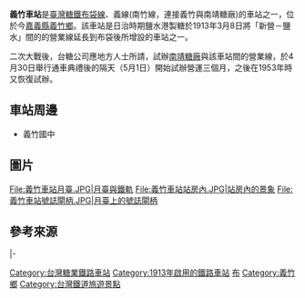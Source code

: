 {{Infobox Station
|RouteType=不指定
|Title=義竹車站
|EngTitle=Yijhu Station
|ImageName=Yijhu Station.JPG
|ImageSize=260px
|Operator=[[鹽水港製糖|鹽水港製糖株式會社]]<br/>[[台灣糖業公司|臺灣糖業公司]]
|Line=[[布袋線|布袋線]]（廢止）
|Place=[[嘉義縣|嘉義縣]][[義竹鄉|義竹鄉]]
|StartDate=1913年3月8日
|EndDate=不詳
|Code=無
}}
'''義竹車站'''是[[臺灣|臺灣]][[台灣糖業鐵路|糖鐵]][[布袋線|布袋線]]、義線(南竹線，連接義竹與南靖糖廠)的車站之一，位於今[[嘉義縣|嘉義縣]][[義竹鄉|義竹鄉]]。該車站是日治時期鹽水港製糖於1913年3月8日將「新營－鹽水」間的的營業線延長到布袋後所增設的車站之一{{r|鐵}}。

二次大戰後，台糖公司應地方人士所請，試辦[[南靖糖廠|南靖糖廠]]與該車站間的營業線，於4月30日舉行通車典禮後的隔天（5月1日）開始試辦營運三個月，之後在1953年時又恢復試辦。

== 車站周邊 ==
*義竹國中

== 圖片 ==
<gallery>
File:義竹車站月臺.JPG|月臺與鐵軌
File:義竹車站站房內.JPG|站房內的景象
File:義竹車站號誌閘柄.JPG|月臺上的號誌閘柄
</gallery>

== 參考來源 ==
{{reflist|refs=
<ref name="鐵">{{cite book|author=周俊霖、許永河 |title=《南瀛鐵道誌》 |publisher=臺南縣政府 |isbn=978-986-00-9695-8 |pages=197－199頁|date=2007年8月}}</ref>
}}

{{start rail box|[[台灣糖業鐵路|台灣糖業鐵路]]}}
{{s-abandoned|[[岸內車站|岸內車站]]}}
{{s-line|[[布袋線|布袋線]]|（廢止）|gray}}
{{s-abandoned|[[埤仔頭車站|埤仔頭車站]]}}
|-
{{s-abandoned|[[五間厝車站|五間厝車站]]}}
{{s-line|[[義線|義線]]（南竹線）|（廢止）|gray}}
{{Terminus}}
{{end box}}


{{布袋線}}
[[Category:台灣糖業鐵路車站|Category:台灣糖業鐵路車站]]
[[Category:1913年啟用的鐵路車站|Category:1913年啟用的鐵路車站]]
[[Category:台灣鐵路廢站|布]]
[[Category:義竹鄉|Category:義竹鄉]]
[[Category:台灣鐵道旅遊景點|Category:台灣鐵道旅遊景點]]
